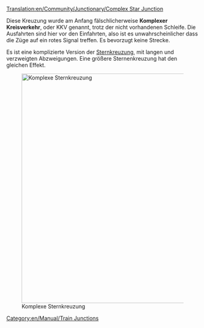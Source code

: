 [[Translation:en/Community/Junctionary/Complex Star Junction]]

{{de/Community/Junctionary/Kreuzungsmenü}}
Diese Kreuzung wurde am Anfang fälschlicherweise '''Komplexer Kreisverkehr''', oder KKV genannt, trotz der nicht vorhandenen Schleife. Die Ausfahrten sind hier vor den Einfahrten, also ist es unwahrscheinlicher dass die Züge auf ein rotes Signal treffen. Es bevorzugt keine Strecke.

Es ist eine komplizierte Version der [[de/Community/Junctionary/Sternkreuzung|Sternkreuzung]], mit langen und verzweigten Abzweigungen. Eine größere Sternenkreuzung hat den gleichen Effekt.

[[File:en/Community/Junctionary/Lgroundabout.png|none|thumb|600px|Komplexe Sternkreuzung]]

{{de/Community/Junctionary/Kreuzungskriterien|Teuer|3|0|1|1|1|1|0|0|0|0|0||Broken down trains only affect the one track.|
*Handle a large number of trains at a time.
*Takes up a huge amount of space.
}}

[[Category:en/Manual/Train Junctions]]